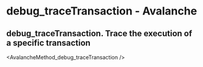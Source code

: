 # debug_traceTransaction  - Avalanche

## debug_traceTransaction. Trace the execution of a specific transaction


<AvalancheMethod_debug_traceTransaction />
